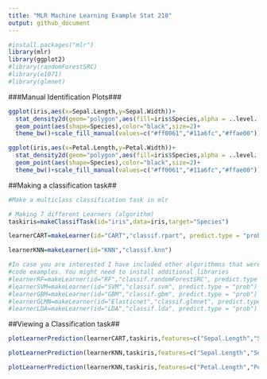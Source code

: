 ```yaml
---
title: "MLR Machine Learning Example Stat 210"
output: github_document
---
```


```r
#install.packages("mlr")
library(mlr)
library(ggplot2)
#library(randomForestSRC)
#library(e1071)
#library(glmnet)
```

###Manual Identification Plots###
```r
ggplot(iris,aes(x=Sepal.Length,y=Sepal.Width))+
  stat_density2d(geom="polygon",aes(fill=iris$Species,alpha = ..level..))+
  geom_point(aes(shape=Species),color="black",size=2)+
  theme_bw()+scale_fill_manual(values=c("#ff0061","#11a6fc","#ffae00"))

ggplot(iris,aes(x=Petal.Length,y=Petal.Width))+
  stat_density2d(geom="polygon",aes(fill=iris$Species,alpha = ..level..))+
  geom_point(aes(shape=Species),color="black",size=2)+
  theme_bw()+scale_fill_manual(values=c("#ff0061","#11a6fc","#ffae00"))
```

##Making a classification task##
```r
#Make a multiclass classification task in mlr

# Making 7 different Learners (algorithm)
taskiris=makeClassifTask(id="iris",data=iris,target="Species")

learnerCART=makeLearner(id="CART","classif.rpart", predict.type = "prob")

learnerKNN=makeLearner(id="KNN","classif.knn")

#In case you are interested I have included other algorithmns that were used as
#code examples. You might need to install additional libraries
#learnerRF=makeLearner(id="RF","classif.randomForestSRC", predict.type = "prob")
#learnerSVM=makeLearner(id="SVM","classif.svm", predict.type = "prob")
#learnerGBM=makeLearner(id="GBM","classif.gbm", predict.type = "prob")
#learnerGLMN=makeLearner(id="Elasticnet","classif.glmnet", predict.type = "prob")
#learnerLDA=makeLearner(id="LDA","classif.lda", predict.type = "prob")
```

##Viewing a Classification task##
```r
plotLearnerPrediction(learnerCART,taskiris,features=c("Sepal.Length","Sepal.Width"),cv=100L,gridsize=100)+scale_fill_manual(values=c("#ff0061","#11a6fc","#ffae00"))+theme_bw()

plotLearnerPrediction(learnerKNN,taskiris,features=c("Sepal.Length","Sepal.Width"),cv=100L,gridsize=100)+scale_fill_manual(values=c("#ff0061","#11a6fc","#ffae00"))+theme_bw()

plotLearnerPrediction(learnerKNN,taskiris,features=c("Petal.Length","Petal.Width"),cv=100L,gridsize=100)+scale_fill_manual(values=c("#ff0061","#11a6fc","#ffae00"))+theme_bw()
```


